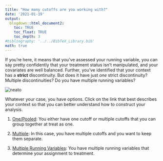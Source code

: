 ```yaml
---
title: "How many cutoffs are you working with?"
date: '2021-01-19'
output: 
  blogdown::html_document2:
    toc: TRUE
    toc_float: TRUE
    toc_depth: 3
#bibliography: '../../BibTeX_Library.bib'
math: true
---
```


If you're here, it means that you've assessed your running variable, you can say pretty confidently that your treatment status isn't manipulated, and your covariates are well balanced. Further, you've identified that your context has a **strict** discontinuity. But does it have just *one* strict discontinuity? Multiple discontinuities? Do you have multiple running variables? 


<img src="https://media.giphy.com/media/APpEf7O4SNIHBixZ4g/giphy.gif#center" alt="neato">



Whatever your case, you have options. Click on the link that best describes your context so that you can better understand how to construct your analysis. 

1. [One/Pooled](/rd/step1b_one): You either have one cutoff or multiple cutoffs that you can group together at treat as one. 

2. [Multiple](/rd/step1b_mult): In this case, you have multiple cutoffs and you want to keep them separate. 

3. [Multiple Running Variables](/rd/step1b_multrv): You have multiple running variables that determine your assignment to treatment. 